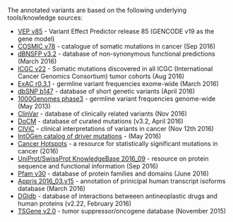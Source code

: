 The annotated variants are based on the following underlying tools/knowledge sources:

* [VEP v85](http://www.ensembl.org/info/docs/tools/vep/index.html) - Variant Effect Predictor release 85 (GENCODE v19 as the gene model)
* [COSMIC v78](http://cancer.sanger.ac.uk/cosmic/) - catalogue of somatic mutations in cancer (Sep 2016)
* [dBNSFP v3.2](https://sites.google.com/site/jpopgen/dbNSFP) - database of non-synonymous functional predictions (March 2016)
* [ICGC v22](https://dcc.icgc.org/) - Somatic mutations discovered in all ICGC (International Cancer Genomics Consortium) tumor cohorts (Aug 2016)
* [ExAC r0.3.1](http://exac.broadinstitute.org/) - germline variant frequencies exome-wide (March 2016)
* [dbSNP b147](http://www.ncbi.nlm.nih.gov/SNP/) - database of short genetic variants (April 2016)
* [1000Genomes phase3](ftp://ftp.1000genomes.ebi.ac.uk/vol1/ftp/release/20130502/) - germline variant frequencies genome-wide (May 2013)
* [ClinVar](http://www.ncbi.nlm.nih.gov/clinvar/) - database of clinically related variants (Nov 2016)
* [DoCM](http://docm.genome.wustl.edu) - database of curated mutations (v3.2, April 2016)
* [CIViC](http://civic.genome.wustl.edu) - clinical interpretations of variants in cancer (Nov 12th 2016)
* [IntOGen catalog of driver mutations](https://www.intogen.org/downloads) - (May 2016)
* [Cancer Hotspots](http://cancerhotspots.org) - a resource for statistically significant mutations in cancer (2016)
* [UniProt/SwissProt KnowledgeBase 2016_09](http://www.uniprot.org) - resource on protein sequence and functional information (Sep 2016)
* [Pfam v30](http://pfam.xfam.org) - database of protein families and domains (June 2016)
* [Appris 2016_03.v15](http://appris.bioinfo.cnio.es/#/) - annotation of prinicipal human transcript isoforms database (March 2016)
* [DGIdb](http://dgidb.genome.wustl.edu) - database of interactions betweeen antineoplastic drugs and human proteins (v2.22, February 2016)
* [TSGene v2.0](http://bioinfo.mc.vanderbilt.edu/TSGene/) - tumor suppressor/oncogene database (November 2015)
